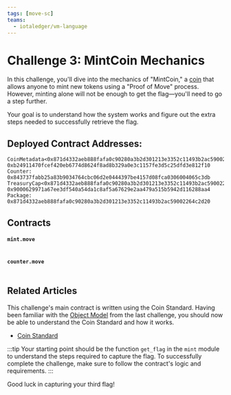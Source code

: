 ```yaml
---
tags: [move-sc]
teams:
  - iotaledger/vm-language
---
```


# Challenge 3: MintCoin Mechanics

In this challenge, you'll dive into the mechanics of "MintCoin," a [coin](../standards/coin.mdx) that allows anyone to mint new tokens using a "Proof of Move" process. However, minting alone will not be enough to get the flag—you'll need to go a step further.

Your goal is to understand how the system works and figure out the extra steps needed to successfully retrieve the flag.


## Deployed Contract Addresses:
```
CoinMetadata<0x871d4332aeb888fafa0c90280a3b2d301213e3352c11493b2ac59002264c2d20::mintcoin::MINTCOIN>: 0xb24911470fcef420eb6774d8624f8ad8b329a0e3c1157fe3d5c25dfd3e812f10
Counter: 0x843737fabb25a83b9034764cbc06d2e0444397be4157d08fca0306004065c3db
TreasuryCap<0x871d4332aeb888fafa0c90280a3b2d301213e3352c11493b2ac59002264c2d20::mintcoin::MINTCOIN>: 0x9000629971a67ee3df540a54da1c8af5a67629e2aa479a515b5942d116288aa4
Package: 0x871d4332aeb888fafa0c90280a3b2d301213e3352c11493b2ac59002264c2d20
```

## Contracts

#### `mint.move`
```move file=<rootDir>/docs/examples/move/ctf/challenge_3/sources/mint.move
```

#### `counter.move`
```move file=<rootDir>/docs/examples/move/ctf/challenge_3/sources/counter.move
```


## Related Articles
This challenge's main contract is written using the Coin Standard. Having been familiar with the [Object Model](../iota-101/objects/object-model.mdx) from the last challenge, you should now be able to understand the Coin Standard and how it works.

- [Coin Standard](../standards/coin.mdx)



:::tip
Your starting point should be the function `get_flag` in the `mint` module to understand the steps required to capture the flag. To successfully complete the challenge, make sure to follow the contract's logic and requirements. 
:::

Good luck in capturing your third flag!



<ChallengeVerifier expectedObjectType="0x871d4332aeb888fafa0c90280a3b2d301213e3352c11493b2ac59002264c2d20::mintcoin::Flag" challengeNumber="3" nftName="MintCoin_Mechanics"/>